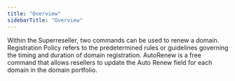```yaml
---
title: "Overview"
sidebarTitle: "Overview"
---
```


<CardGroup>
  <Card
    title="Modify Command"
    icon="screwdriver-wrench"
    href="/domainportfolio/modify"
  >
    Within the Superreseller, two commands can be used to renew a domain.
  </Card>
  <Card
    title="Renew Command"
    icon="hexagon-plus"
    href="/domainportfolio/renew"
  >
    Registration Policy refers to the predetermined rules or guidelines governing the timing and duration of domain registration.
  </Card>
  <Card
    title="AutoRenew Command"
    icon="hexagon-plus"
    href="/domainportfolio/setautorenew"
  >
    AutoRenew is a free command that allows resellers to update the Auto Renew field for each domain in the domain portfolio.
  </Card>
</CardGroup>